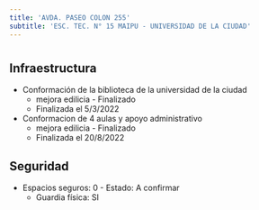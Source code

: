 ```yaml
---
title: 'AVDA. PASEO COLON 255'
subtitle: 'ESC. TEC. N° 15 MAIPU - UNIVERSIDAD DE LA CIUDAD'
---
```


#
## Infraestructura

* Conformación de la biblioteca de la universidad de la ciudad 
    + mejora edilicia - Finalizado 
    + Finalizada el 5/3/2022 


* Conformacion de 4 aulas y apoyo administrativo 
    + mejora edilicia - Finalizado 
    + Finalizada el 20/8/2022 






## Seguridad

*  Espacios seguros: 0 - Estado: A confirmar 
    + Guardia física: SI



